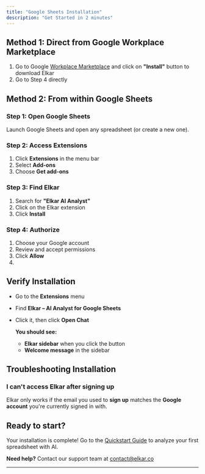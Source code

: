 ```yaml
---
title: "Google Sheets Installation"
description: "Get Started in 2 minutes"
---
```


## Method 1: Direct from Google Workplace Marketplace

1. Go to Google [Workplace Marketplace](https://workspace.google.com/marketplace/app/elkar_ai_analyst_for_google_sheets%EF%B8%8F/917634370946) and click on **"Install"** button to download Elkar
2. Go to Step 4 directly

## Method 2: From within Google Sheets

### Step 1: Open Google Sheets

Launch Google Sheets and open any spreadsheet (or create a new one).

### Step 2: Access Extensions

1. Click **Extensions** in the menu bar
2. Select **Add-ons**
3. Choose **Get add-ons**

### Step 3: Find Elkar

1. Search for **"Elkar AI Analyst"**
2. Click on the Elkar extension
3. Click **Install**

### Step 4: Authorize

1. Choose your Google account
2. Review and accept permissions
3. Click **Allow**
4. 

## Verify Installation

- Go to the **Extensions** menu
- Find **Elkar – AI Analyst for Google Sheets**
- Click it, then click **Open Chat**

  **You should see:**
  - **Elkar sidebar** when you click the button
  - **Welcome message** in the sidebar

## Troubleshooting Installation

### I can't access Elkar after signing up

Elkar only works if the email you used to **sign up** matches the **Google account** you're currently signed in with.

## Ready to start?

Your installation is complete\! Go to the [Quickstart Guide](/getting-started/quickstart) to analyze your first spreadsheet with AI.

**Need help?** Contact our support team at [contact@elkar.co](mailto:contact@elkar.co)

---